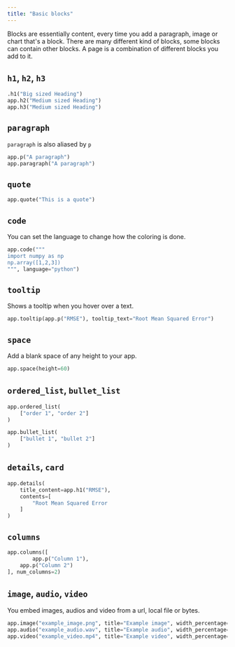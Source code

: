 ```yaml
---
title: "Basic blocks"
---
```


Blocks are essentially content, every time you add a paragraph, image or chart that's a block. There are many different kind of blocks, some blocks can contain other blocks. A page is a combination of different blocks you add to it.

## `h1`, `h2`, `h3`

```python Python
.h1("Big sized Heading")
app.h2("Medium sized Heading")
app.h3("Medium sized Heading")
```

## `paragraph`

`paragraph` is also aliased by `p`

```python Python
app.p("A paragraph")
app.paragraph("A paragraph")
```

## `quote`

```python Python
app.quote("This is a quote")
```

## `code`

You can set the language to change how the coloring is done.

```python Python
app.code("""
import numpy as np
np.array([1,2,3])
""", language="python")
```

## `tooltip`

Shows a tooltip when you hover over a text.

```python Python
app.tooltip(app.p("RMSE"), tooltip_text="Root Mean Squared Error")
```

## `space`

Add a blank space of any height to your app.

```python Python
app.space(height=60)
```

## `ordered_list`, `bullet_list`

```python Python
app.ordered_list(
    ["order 1", "order 2"]
)

app.bullet_list(
    ["bullet 1", "bullet 2"]
)
```

## `details`, `card`

```python Python
app.details(
    title_content=app.h1("RMSE"),
    contents=[
        "Root Mean Squared Error
    ]
)
```

## `columns`

```python Python
app.columns([
        app.p("Column 1"),
    app.p("Column 2")
], num_columns=2)
```

## `image`, `audio`, `video`

You embed images, audios and video from a url, local file or bytes.

```python Python
app.image("example_image.png", title="Example image", width_percentage=100)
app.audio("example_audio.wav", title="Example audio", width_percentage=100)
app.video("example_video.mp4", title="Example video", width_percentage=100)
```